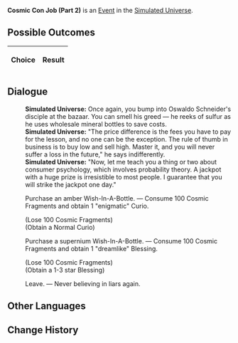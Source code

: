 {{Simulated Universe Event Infobox
|title         = Cosmic Con Job (Part 2)
|image         = Random Event Profiteer.png
|type          =
|domains_su    = <<DOMAINS_SU>>
|domains_ext   = <<DOMAINS_EXT>>
|domains_swarm = <<DOMAINS_SWARM>>
|domains_gng   = <<DOMAINS_GNG>>
|requirements  =
|prev          = {{tx}}
|next          = {{tx}}
|indexRewards  =
|characters    =
}}
'''Cosmic Con Job (Part 2)''' is an [[Simulated Universe/Events|Event]] in the [[Simulated Universe]].

==Possible Outcomes==
{| class="article-table"
!Choice
!Result

|}

<!--
==Gameplay Notes==

-->
==Dialogue==
{{Dialogue Start}}
:'''Simulated Universe:''' Once again, you bump into Oswaldo Schneider's disciple at the bazaar. You can smell his greed &mdash; he reeks of sulfur as he uses wholesale mineral bottles to save costs.
:'''Simulated Universe:''' "The price difference is the fees you have to pay for the lesson, and no one can be the exception. The rule of thumb in business is to buy low and sell high. Master it, and you will never suffer a loss in the future," he says indifferently.
:'''Simulated Universe:''' "Now, let me teach you a thing or two about consumer psychology, which involves probability theory. A jackpot with a huge prize is irresistible to most people. I guarantee that you will strike the jackpot one day."
:{{DIcon|Star}} Purchase an amber Wish-In-A-Bottle. &mdash; Consume 100 Cosmic Fragments and obtain 1 "enigmatic" Curio.
:;(Lose 100 Cosmic Fragments)
:;(Obtain a Normal Curio)
:{{DIcon|Star}} Purchase a supernium Wish-In-A-Bottle. &mdash; Consume 100 Cosmic Fragments and obtain 1 "dreamlike" Blessing.
:;(Lose 100 Cosmic Fragments)
:;(Obtain a 1-3 star Blessing)
:{{DIcon|Star}} Leave. &mdash; Never believing in liars again.
{{Dialogue End}}

==Other Languages==
{{Other Languages
|zhs   = 银河忽悠（其二）
|zht   = 銀河唬人（其二）
|ja    = 銀河のペテン師（その2）
|ko    = 은하 사기 (2)
|es    = Engaño galáctico (II)
|fr    = Escroquerie intergalactique (partie 2)
|ru    = Галактический торговец II
|th    = กลลวงแห่งกาแล็กซี (2)
|vi    = Lừa Gạt Ngân Hà 2
|de    = Galaktischer Abzocker (Teil 2)
|id    = Penipu Galaksi (2)
|pt    = Golpe Cósmico (Parte 2)
}}

==Change History==
{{Change History|1.0}}

